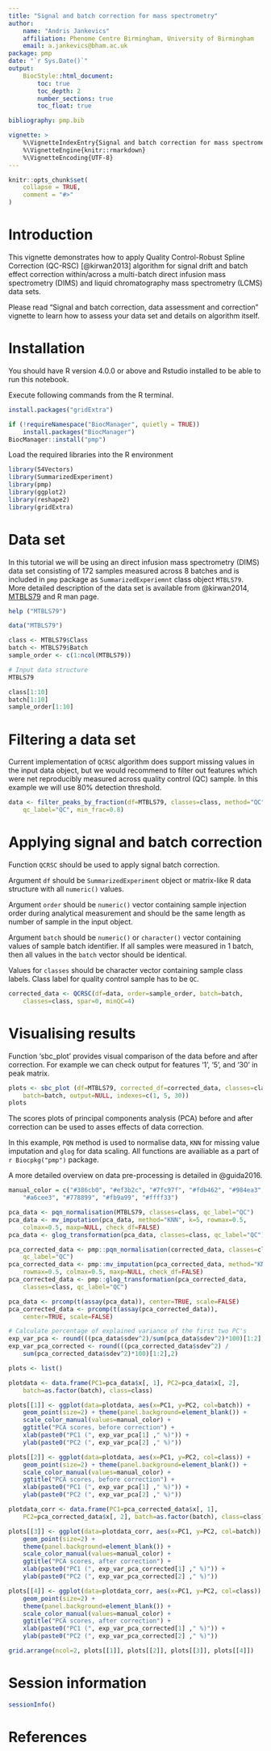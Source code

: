 ```yaml
---
title: "Signal and batch correction for mass spectrometry"
author: 
    name: "Andris Jankevics"
    affiliation: Phenome Centre Birmingham, University of Birmingham
    email: a.jankevics@bham.ac.uk
package: pmp
date: "`r Sys.Date()`"
output: 
    BiocStyle::html_document:
        toc: true
        toc_depth: 2  
        number_sections: true  
        toc_float: true

bibliography: pmp.bib

vignette: >
    %\VignetteIndexEntry{Signal and batch correction for mass spectrometry}
    %\VignetteEngine{knitr::rmarkdown}
    %\VignetteEncoding{UTF-8}
---
```


```r
knitr::opts_chunk$set(
    collapse = TRUE,
    comment = "#>"
)
```

# Introduction

This vignette demonstrates how to apply Quality Control-Robust Spline 
Correction (QC-RSC) [@kirwan2013] algorithm for signal drift and batch effect
correction within/across a multi-batch direct infusion mass spectrometry (DIMS)
and liquid chromatography mass spectrometry (LCMS) data sets.

Please read "Signal and batch correction, data assessment and 
correction" vignette to learn how to assess your data set and details on
algorithm itself.

# Installation

You should have R version 4.0.0 or above and Rstudio installed to be able to
run this notebook.

Execute following commands from the R terminal.

```r
install.packages("gridExtra")

if (!requireNamespace("BiocManager", quietly = TRUE))
    install.packages("BiocManager")
BiocManager::install("pmp")
```

Load the required libraries into the R environment
```r
library(S4Vectors)
library(SummarizedExperiment)
library(pmp)
library(ggplot2)
library(reshape2)
library(gridExtra)
```

# Data set

In this tutorial we will be using  an direct infusion mass spectrometry (DIMS) 
data set consisting of 172 samples measured across 8 batches and is included in
`pmp` package as `SummarizedExperiemnt` class object `MTBLS79`. 
More detailed description of the data set is available from  @kirwan2014, 
[MTBLS79](https://www.ebi.ac.uk/metabolights/MTBLS79) and R man page.

```r
help ("MTBLS79")
```

```r
data("MTBLS79")

class <- MTBLS79$Class
batch <- MTBLS79$Batch
sample_order <- c(1:ncol(MTBLS79))

# Input data structure
MTBLS79

class[1:10]
batch[1:10]
sample_order[1:10]
```

# Filtering a data set

Current implementation of `QCRSC` algorithm does support missing values in the 
input data object, but we would recommend to filter out features which were net 
reproducibly measured across quality control (QC) sample. In this example we 
will use 80% detection threshold.

```r
data <- filter_peaks_by_fraction(df=MTBLS79, classes=class, method="QC",
    qc_label="QC", min_frac=0.8)
```

# Applying signal and batch correction 

Function `QCRSC` should be used to apply signal batch correction. 

Argument `df` should be `SummarizedExperiment` object or matrix-like R data 
structure with all `numeric()` values.

Argument `order` should be `numeric()` vector containing sample injection 
order during analytical measurement and should be the same length as number of
sample in the input object. 

Argument `batch` should be `numeric()` or `character()` vector containing values
of sample batch identifier. If all samples were measured in 1 batch, then all 
values in the `batch` vector should be identical. 

Values for `classes` should be character vector containing sample class labels.
Class label for quality control sample has to be `QC`.

```r
corrected_data <- QCRSC(df=data, order=sample_order, batch=batch, 
    classes=class, spar=0, minQC=4)
```

# Visualising results

Function 'sbc_plot' provides visual comparison of the data before and after 
correction. For example we can check output for features '1', '5', and '30' in 
peak matrix.
```r
plots <- sbc_plot (df=MTBLS79, corrected_df=corrected_data, classes=class, 
    batch=batch, output=NULL, indexes=c(1, 5, 30))
plots
```

The scores plots of principal components analysis (PCA) before 
and after correction can be used to asses effects of data correction. 

In this example, `PQN` method is used to normalise data,
`KNN` for missing value imputation and `glog` for data scaling. All functions 
are availiable as a part of `r Biocpkg("pmp")` package.

A more detailed overview on data pre-processing is detailed in @guida2016.

```r

manual_color = c("#386cb0", "#ef3b2c", "#7fc97f", "#fdb462", "#984ea3", 
    "#a6cee3", "#778899", "#fb9a99", "#ffff33")

pca_data <- pqn_normalisation(MTBLS79, classes=class, qc_label="QC")
pca_data <- mv_imputation(pca_data, method="KNN", k=5, rowmax=0.5,
    colmax=0.5, maxp=NULL, check_df=FALSE)
pca_data <- glog_transformation(pca_data, classes=class, qc_label="QC")

pca_corrected_data <- pmp::pqn_normalisation(corrected_data, classes=class,
    qc_label="QC")
pca_corrected_data <- pmp::mv_imputation(pca_corrected_data, method="KNN", k=5,
    rowmax=0.5, colmax=0.5, maxp=NULL, check_df=FALSE)
pca_corrected_data <- pmp::glog_transformation(pca_corrected_data, 
    classes=class, qc_label="QC")

pca_data <- prcomp(t(assay(pca_data)), center=TRUE, scale=FALSE)
pca_corrected_data <- prcomp(t(assay(pca_corrected_data)),
    center=TRUE, scale=FALSE)

# Calculate percentage of explained variance of the first two PC's
exp_var_pca <- round(((pca_data$sdev^2)/sum(pca_data$sdev^2)*100)[1:2],2)
exp_var_pca_corrected <- round(((pca_corrected_data$sdev^2) /
    sum(pca_corrected_data$sdev^2)*100)[1:2],2)

plots <- list()

plotdata <- data.frame(PC1=pca_data$x[, 1], PC2=pca_data$x[, 2], 
    batch=as.factor(batch), class=class)

plots[[1]] <- ggplot(data=plotdata, aes(x=PC1, y=PC2, col=batch)) +
    geom_point(size=2) + theme(panel.background=element_blank()) +
    scale_color_manual(values=manual_color) +
    ggtitle("PCA scores, before correction") +
    xlab(paste0("PC1 (", exp_var_pca[1] ," %)")) +
    ylab(paste0("PC2 (", exp_var_pca[2] ," %)"))

plots[[2]] <- ggplot(data=plotdata, aes(x=PC1, y=PC2, col=class)) +
    geom_point(size=2) + theme(panel.background=element_blank()) +
    scale_color_manual(values=manual_color) +
    ggtitle("PCA scores, before correction") +
    xlab(paste0("PC1 (", exp_var_pca[1] ," %)")) +
    ylab(paste0("PC2 (", exp_var_pca[2] ," %)"))

plotdata_corr <- data.frame(PC1=pca_corrected_data$x[, 1], 
    PC2=pca_corrected_data$x[, 2], batch=as.factor(batch), class=class)

plots[[3]] <- ggplot(data=plotdata_corr, aes(x=PC1, y=PC2, col=batch)) +
    geom_point(size=2) +
    theme(panel.background=element_blank()) +
    scale_color_manual(values=manual_color) +
    ggtitle("PCA scores, after correction") +
    xlab(paste0("PC1 (", exp_var_pca_corrected[1] ," %)")) +
    ylab(paste0("PC2 (", exp_var_pca_corrected[2] ," %)"))

plots[[4]] <- ggplot(data=plotdata_corr, aes(x=PC1, y=PC2, col=class)) +
    geom_point(size=2) +
    theme(panel.background=element_blank()) +
    scale_color_manual(values=manual_color) +
    ggtitle("PCA scores, after correction") +
    xlab(paste0("PC1 (", exp_var_pca_corrected[1] ," %)")) +
    ylab(paste0("PC2 (", exp_var_pca_corrected[2] ," %)"))

grid.arrange(ncol=2, plots[[1]], plots[[2]], plots[[3]], plots[[4]])
```

# Session information

```r
sessionInfo()
```

# References
